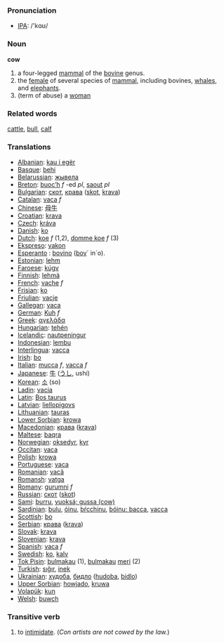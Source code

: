 === Pronunciation ===
*[[w:IPA|IPA]]: /'kɑʊ/

=== Noun ===

'''cow'''

# a four-legged [[mammal]] of the [[bovine]] genus.
# the [[female]] of several species of [[mammal]], including bovines, [[whale]]s, and [[elephant]]s.
# (term of abuse) a [[woman]]

=== Related words ===

[[cattle]], [[bull]], [[calf]]

=== Translations ===

*[[Albanian]]: [[kau i egër]]
*[[Basque]]: [[behi]]
*[[Belarussian]]: [[жывела]]
*[[Breton]]: [[buoc’h]] ''f'' -ed ''pl'', [[saout]] ''pl''
*[[Bulgarian]]: [[скот]], [[крава]] ([[skot]], [[krava]])
*[[Catalan]]: [[vaca]] ''f''
*[[Chinese]]: [[母牛]]
*[[Croatian]]: [[krava]]
*[[Czech]]: [[kráva]]
*[[Danish]]: [[ko]]
*[[Dutch]]: [[koe]] ''f'' (1,2), [[domme koe]] ''f'' (3)
*[[Ekspreso]]: [[vakon]]
*[[Esperanto]] : [[bovino]] ([[bovo|bov]]´ in´o).
*[[Estonian]]: [[lehm]]
*[[Faroese]]: [[kúgv]]
*[[Finnish]]: [[lehmä]]
*[[French]]: [[vache]] ''f''
*[[Frisian]]: [[ko]]
*[[Friulian]]: [[vacje]]
*[[Gallegan]]: [[vaca]]
*[[German]]: [[Kuh]] ''f''
*[[Greek]]: [[αγελάδα]] '' ''
*[[Hungarian]]: [[tehén]]
*[[Icelandic]]: [[nautpeningur]]
*[[Indonesian]]: [[lembu]]
*[[Interlingua]]: [[vacca]]
*[[Irish]]: [[bo]]
*[[Italian]]: [[mucca]] ''f'', [[vacca]] ''f''
*[[Japanese]]: [[牛]] ([[うし]], ushi)
*[[Korean]]: [[소]] (so)
*[[Ladin]]: [[vacia]]
*[[Latin]]: [[Bos taurus]] '' ''
*[[Latvian]]: [[liellopigovs]]
*[[Lithuanian]]: [[tauras]]
*[[Lower Sorbian]]: [[krowa]]
*[[Macedonian]]: [[крава]] ([[krava]])
*[[Maltese]]: [[baqra]]
*[[Norwegian]]: [[oksedyr]], [[kyr]]
*[[Occitan]]: [[vaca]]
*[[Polish]]: [[krowa]] '' ''
*[[Portuguese]]: [[vaca]]
*[[Romanian]]: [[vacă]]
*[[Romansh]]: [[vatga]]
*[[Romany]]: [[gurumni]] ''f''
*[[Russian]]: [[скот]] ([[skot]]) '' ''
*[[Sami]]: [[burru]], [[vuoksá; gussa (cow)]]
*[[Sardinian]]: [[bulu]], [[óinu]], [[bŕcchinu]], [[bóinu; bacca]], [[vacca]]
*[[Scottish]]: [[bo]]
*[[Serbian]]: [[крава]] ([[krava]])
*[[Slovak]]: [[krava]]
*[[Slovenian]]: [[krava]]
*[[Spanish]]: [[vaca]] ''f''
*[[Swedish]]: [[ko]], [[kalv]]
*[[Tok Pisin]]: [[bulmakau]] (1), [[bulmakau]] [[meri]] (2)
*[[Turkish]]: [[sığır]], [[inek]]
*[[Ukrainian]]: [[худоба]], [[бидло]] ([[hudoba]], [[bidlo]])
*[[Upper Sorbian]]: [[howjado]], [[kruwa]]
*[[Volapük]]: [[kun]]
*[[Welsh]]: [[buwch]]

===Transitive verb===
#to [[intimidate]]. (''Con artists are not cowed by the law.'')